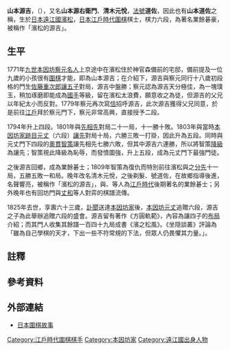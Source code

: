 {{Infobox Go player
| image = 
| 全名 = 山本源吉
| 生於 = 1763年
| 出生地 = [[日本|日本]][[遠江國|遠江國]][[濱松市|濱松]]{{refTag|name=木石庵|{{Cite web|accessdate=2013-07-20|title=山本源吉|url=http://mignon.ddo.jp/assembly/mignon/go_kisi/meikan_genkichi.html|author=木石庵|date=2004-02-02|language=ja|deadurl=yes|archiveurl=https://web.archive.org/web/20051222062905/http://mignon.ddo.jp/assembly/mignon/go_kisi/meikan_genkichi.html|archivedate=2005-12-22}}}}
| 卒於 = 1825年
| 逝世地 = [[日本|日本]]
| 國籍 = 日本
| 師從 = [[本因坊察元|本因坊察元]]
| 職業生涯 = 1779年二段<br/>1794年四段<br/>1803年五段
| 段位 = 六段
| 所屬 = [[本因坊家|本因坊家]]，後離開無所屬
}}
{{japanese|image=|caption=山本源吉|japanese=山本 源吉|kana=やまもと げんきち|romaji=Yamamoto Genkichi}}

'''山本源吉'''，（{{bd|1763年||1825年||catIdx=H}}），又名'''山本源右衛門'''、'''清木元悅'''，[[法號|法號]]'''道佐'''，因此也有'''山本道佐'''之稱，生於[[日本|日本]][[遠江國|遠江國]][[濱松市|濱松]]，[[日本|日本]][[江戶時代|江戶時代]][[圍棋|圍棋]]棋士，棋力六段，為著名業餘{{noteTag|非[[圍棋四大家|圍棋四大家]]所屬，亦非以[[御城碁|御城碁]]等職業對局維生，日文稱之為在野，此處譯為業餘。}}碁豪，被稱作「濱松的源吉」{{refTag|name=坐隠談叢|{{Cite book|author=安藤豊次|title=坐隠談叢|publisher=關西圍碁會|location=日本|year=1910|oclc=672461984}}}}{{refTag|name=典|{{Cite web|url=http://kotobank.jp/word/%E5%B1%B1%E6%9C%AC%E6%BA%90%E5%90%89|accessdate=2013-07-20|title=山本源吉|work=日本人名大辞典|publisher=[[講談社|講談社]]|year=2009|language=ja|archive-date=2013-05-11|archive-url=https://web.archive.org/web/20130511034643/http://kotobank.jp/word/%E5%B1%B1%E6%9C%AC%E6%BA%90%E5%90%89|dead-url=no}}}}{{refTag|name=飛揚|{{Cite web|url=http://www.flygo.net/jdqp/japan/ShanBenYuanJi.txt|accessdate=2013-07-20|title=山本源吉(道佐)|author=飛揚圍棋網|language=zh-hans|archive-date=2012-06-30|archive-url=https://web.archive.org/web/20120630165001/http://www.flygo.net/jdqp/japan/ShanBenYuanJi.txt|dead-url=no}}}}。

== 生平 ==
1771年[[本因坊察元|九世本因坊察元]][[名人_(圍棋)|名人]]上京途中在濱松住於神官森備前的宅邸，備前提及一位九歲的小孩很有[[圍棋|圍棋]]才能，即為山本源吉；在介紹下，源吉與察元同行十八歲初段格的門生[[佐藤重次郎|佐藤重次郎]][[讓子|讓五子]]對局，源吉中盤勝{{refTag|{{Cite web|url=http://wiki.optus.nu/igo/index.php?cmd=kif&cmds=display2&kid=15775|accessdate=2013-07-24|title=山本源吉 vs 佐藤重次郎|date=2006-06-17|language=ja}}{{dead link|date=2017年12月 |bot=InternetArchiveBot |fix-attempted=yes }}}}；察元認為源吉天分極佳，為一塊璞玉，稍加琢磨即能成為[[國手|國手]]等級，留在濱松太浪費，願意收之為徒，但源吉的父兄以年紀太小而反對{{refTag|name=坐隠談叢}}{{refTag|name=圍棋史話|{{Cite book|author=沙濟琯|title=日本圍棋史話|publisher=世界文物出版社|location=中華民國|year=1983|oclc=815874686}}}}{{refTag|name=飛揚}}。1779年察元再次寫[[信|信]]招呼源吉，此次源吉獲得父兄同意，於是前往[[江戶|江戶]]拜於察元門下，察元非常高興，直接授予二段{{link-ja|免狀|免許|證書}}{{refTag|name=坐隠談叢}}{{refTag|name=木石庵}}{{refTag|name=圍棋史話}}{{refTag|name=飛揚}}。

1794年升上四段。1801年與{{link-ja|服部因淑|服部因淑|服部因徹}}{{noteTag|即後來有名的服部因淑，當時六段。}}[[先相先|先相先]]對局二十一局，十一勝十敗{{refTag|{{Cite web|url=http://mignon.ddo.jp/assembly/mignon/go_kisi/inshuku_genkiti01.html|accessdate=2013-07-20|title=因淑・源吉二十一番碁|author=木石庵|language=ja}}{{dead link|date=2017年12月 |bot=InternetArchiveBot |fix-attempted=yes }}}}。1803年與當時[[本因坊家|本因坊家]][[跡目|跡目]][[本因坊元丈|元丈]]（六段）[[讓先|讓先]]對局十局，六勝三敗一打掛，因此升為五段{{refTag|{{Cite web|url=http://mignon.ddo.jp/assembly/mignon/go_kisi/genjo_genkiti01.html|accessdate=2013-07-20|title=本因坊元丈vs.山本源吉|author=木石庵|language=ja}}{{dead link|date=2017年12月 |bot=InternetArchiveBot |fix-attempted=yes }}}}。同時與元丈門下四段的[[奧貫智策|奧貫智策]]讓先相先七勝六敗，但其中源吉六連勝，所以將智策[[手合_(圍棋)#升降|降級]]為讓先{{refTag|{{Cite web|url=http://mignon.ddo.jp/assembly/mignon/go_kisi/chisaku_dosa001.html|accessdate=2013-07-20|title=奥貫智策-山本源吉|author=木石庵|language=ja}}{{dead link|date=2017年12月 |bot=InternetArchiveBot |fix-attempted=yes }}}}；智策視此降級為恥辱，而發憤圖強，升上五段，成為元丈門下最強門徒{{refTag|{{Cite web|accessdate=2013-07-20|title=奥貫智策|url=http://mignon.ddo.jp/assembly/mignon/go_kisi/meikan_okunuki.html|author=木石庵|date=2004-01-26|language=ja|deadurl=yes|archiveurl=https://web.archive.org/web/20070927232109/http://mignon.ddo.jp/assembly/mignon/go_kisi/meikan_okunuki.html|archivedate=2007-09-27}}}}{{refTag|name=坐隠談叢}}{{refTag|name=木石庵}}。

之後源吉回鄉，成為業餘碁士；1809年智策為復仇而特別前往濱松與之[[分先|分先]]十一局，五勝五敗一和局{{noteTag|《對勢碁鏡》中記載此十一局，源吉姓名標為山本源右衛門{{refTag|{{Cite book|title=対勢碁鏡|author=畠中、徹斎|publisher=青黎閣須原屋伊八、伏見屋藤右衛門|year=1823|language=ja|oclc=842829297}}}}{{refTag|{{Cite web|url=http://kogokenkyuu.seesaa.net/article/357844086.html|accessdate=2013-07-20|title=奥貫智策16|publisher=古碁研究|date=2013-04-29|language=ja}}}}，但《坐隠談叢》則仍寫為山本源吉{{refTag|name=坐隠談叢}}。}}{{refTag|{{Cite web|url=http://mignon.ddo.jp/assembly/mignon/go_kisi/chisaku_dosa01.html|accessdate=2013-07-20|title=智策・源吉十一番|author=木石庵|language=ja}}{{dead link|date=2017年12月 |bot=InternetArchiveBot |fix-attempted=yes }}}}。晚年改名清木元悅，之後剃髮、號道佐，在故鄉指導後進，名聲響亮，被稱作「濱松的源吉」，與{{link-ja|關山仙太夫|関山仙太夫}}、{{link-ja|四宮米藏|四宮米蔵}}等人為[[江戶時代|江戶時代]]後期著名的業餘碁士；另外晚年也有回坊門與[[本因坊丈和|丈和]]等人對弈的棋譜流傳{{refTag|name=坐隠談叢}}{{refTag|name=木石庵}}。

1825年去世，享壽六十三歲，[[訃聞|訃聞]]送達[[本因坊家|本因坊家]]後，[[本因坊元丈|本因坊元丈]]追贈六段，源吉之子為此舉辦追贈六段的盛會{{refTag|name=坐隠談叢}}。源吉留有著作《方圓軌範》，內容為讓四子的[[布局|布局]]介紹；而其門人收集其餘譜一百四十九局成書《濱之松風》{{refTag|name=木石庵}}{{refTag|name=飛揚}}。《坐隠談叢》評論為「雖為自己學棋的天才，下出一些不符常規的下法，但眾人仍畏懼其力量。」{{refTag|name=坐隠談叢}}{{refTag|name=木石庵}}。

== 註釋 ==
{{Reflist|1|list={{noteFoot}}}}

== 參考資料 ==
{{Reflist|1|list={{refFoot}}}}
 
== 外部連結 ==
*[https://web.archive.org/web/20150418000611/http://www.flygo.net/history/jhistory/jhistory_index.html 日本圍棋故事]

[[Category:江戶時代圍棋棋手|Category:江戶時代圍棋棋手]]
[[Category:本因坊家|Category:本因坊家]]
[[Category:遠江國出身人物|Category:遠江國出身人物]]